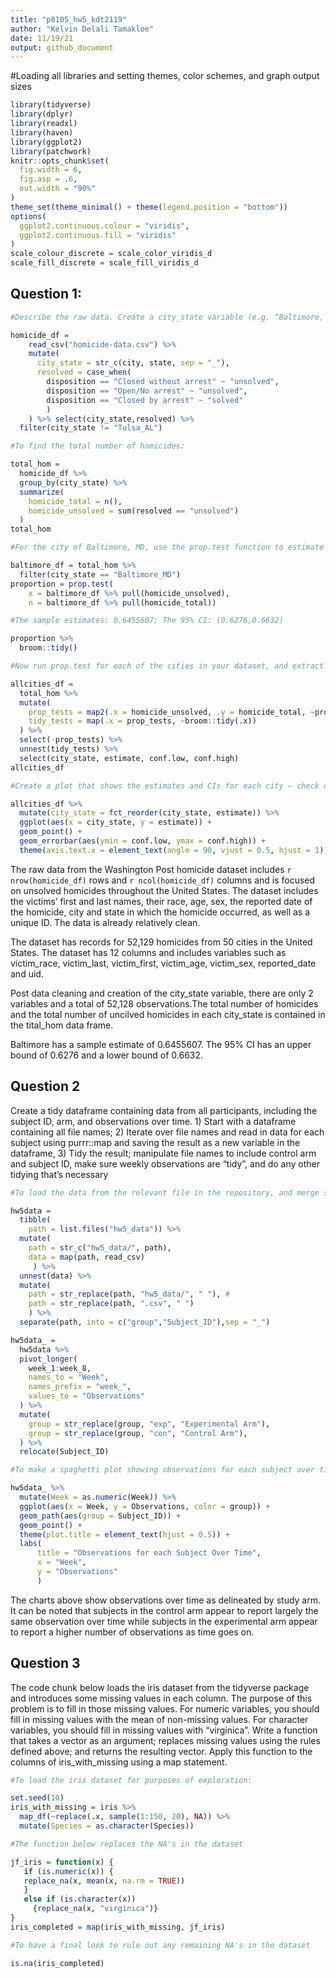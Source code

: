 ```yaml
---
title: "p8105_hw5_kdt2119"
author: "Kelvin Delali Tamakloe"
date: 11/19/21
output: github_document
---
```


#Loading all libraries and setting themes, color schemes, and graph output sizes 

```r
library(tidyverse)
library(dplyr)
library(readxl)
library(haven)
library(ggplot2)
library(patchwork)
knitr::opts_chunk$set(
  fig.width = 6,
  fig.asp = .6,
  out.width = "90%"
)
theme_set(theme_minimal() + theme(legend.position = "bottom"))
options(
  ggplot2.continuous.colour = "viridis",
  ggplot2.continuous.fill = "viridis"
)
scale_colour_discrete = scale_color_viridis_d
scale_fill_discrete = scale_fill_viridis_d
```


## Question 1:


```r

#Describe the raw data. Create a city_state variable (e.g. “Baltimore, MD”) and then summarize within cities to obtain the total number of homicides and the number of unsolved homicides (those for which the disposition is “Closed without arrest” or “Open/No arrest”

homicide_df = 
    read_csv("homicide-data.csv") %>% 
    mutate(
      city_state = str_c(city, state, sep = "_"),
      resolved = case_when(
        disposition == "Closed without arrest" ~ "unsolved",
        disposition == "Open/No arrest" ~ "unsolved",
        disposition == "Closed by arrest" ~ "solved"
        )
    ) %>% select(city_state,resolved) %>% 
  filter(city_state != "Tulsa_AL")

#To find the total number of homicides:

total_hom = 
  homicide_df %>% 
  group_by(city_state) %>% 
  summarize(
    homicide_total = n(),
    homicide_unsolved = sum(resolved == "unsolved")
  )
total_hom

#For the city of Baltimore, MD, use the prop.test function to estimate the proportion of homicides that are unsolved; save the output of prop.test as an R object, apply the broom::tidy to this object and pull the estimated proportion and confidence intervals from the resulting tidy dataframe.

baltimore_df = total_hom %>% 
  filter(city_state == "Baltimore_MD")  
proportion = prop.test(
    x = baltimore_df %>% pull(homicide_unsolved),
    n = baltimore_df %>% pull(homicide_total))

#The sample estimates: 0.6455607; The 95% CI: (0.6276,0.6632)

proportion %>%
  broom::tidy() 

#Now run prop.test for each of the cities in your dataset, and extract both the proportion of unsolved homicides and the confidence interval for each. Do this within a “tidy” pipeline, making use of purrr::map, purrr::map2, list columns and unnest as necessary to create a tidy dataframe with estimated proportions and CIs for each city.

allcities_df = 
  total_hom %>% 
  mutate(
    prop_tests = map2(.x = homicide_unsolved, .y = homicide_total, ~prop.test(x = .x, n = .y)),
    tidy_tests = map(.x = prop_tests, ~broom::tidy(.x))
  ) %>% 
  select(-prop_tests) %>% 
  unnest(tidy_tests) %>% 
  select(city_state, estimate, conf.low, conf.high)
allcities_df

#Create a plot that shows the estimates and CIs for each city – check out geom_errorbar for a way to add error bars based on the upper and lower limits. Organize cities according to the proportion of unsolved homicides.

allcities_df %>% 
  mutate(city_state = fct_reorder(city_state, estimate)) %>% 
  ggplot(aes(x = city_state, y = estimate)) +
  geom_point() + 
  geom_errorbar(aes(ymin = conf.low, ymax = conf.high)) +
  theme(axis.text.x = element_text(angle = 90, vjust = 0.5, hjust = 1))
```

The raw data from the Washington Post homicide dataset includes `r nrow(homicide_df)` rows and `r ncol(homicide_df)` columns and is focused on unsolved homicides throughout the United States. The dataset includes the victims' first and last names, their race, age, sex, the reported date of the homicide, city and state in which the homicide occurred, as well as a unique ID. The data is already relatively clean.

The dataset has records for 52,129 homicides from 50 cities in the United States. The dataset has 12 columns and includes variables such as victim_race, victim_last, victim_first, victim_age, victim_sex, reported_date and uid. 

Post data cleaning and creation of the city_state variable, there are only 2 variables and a total of 52,128 observations.The total number of homicides and the total number of uncilved homicides in each city_state is contained in the tital_hom data frame.

Baltimore has a sample estimate of 0.6455607. The 95% CI has an upper bound of 0.6276 and a lower bound of 0.6632.


## Question 2


Create a tidy dataframe containing data from all participants, including the subject ID, arm, and observations over time. 1) Start with a dataframe containing all file names; 2) Iterate over file names and read in data for each subject using purrr::map and saving the result as a new variable in the dataframe, 3) Tidy the result; manipulate file names to include control arm and subject ID, make sure weekly observations are “tidy”, and do any other tidying that’s necessary

```r

#To load the data from the relevant file in the repository, and merge spreadsheet to create list.

hw5data = 
  tibble(
    path = list.files("hw5_data")) %>% 
  mutate(
    path = str_c("hw5_data/", path), 
    data = map(path, read_csv) 
     ) %>% 
  unnest(data) %>%
  mutate(
    path = str_replace(path, "hw5_data/", " "), #
    path = str_replace(path, ".csv", " ")
    ) %>%
  separate(path, into = c("group","Subject_ID"),sep = "_")

hw5data_ =
  hw5data %>% 
  pivot_longer(
    week_1:week_8,
    names_to = "Week", 
    names_prefix = "week_", 
    values_to = "Observations"
  ) %>%
  mutate(
    group = str_replace(group, "exp", "Experimental Arm"),
    group = str_replace(group, "con", "Control Arm"),
  ) %>%
  relocate(Subject_ID)

#To make a spaghetti plot showing observations for each subject over time

hw5data_ %>% 
  mutate(Week = as.numeric(Week)) %>%
  ggplot(aes(x = Week, y = Observations, color = group)) +
  geom_path(aes(group = Subject_ID)) +
  geom_point() +
  theme(plot.title = element_text(hjust = 0.5)) +
  labs(
      title = "Observations for each Subject Over Time",
      x = "Week",
      y = "Observations"
      )
```

The charts above show observations over time as delineated by study arm. It can be noted that subjects in the control arm appear to report largely the same observation over time while subjects in the experimental arm appear to report a higher number of observations as time goes on. 


## Question 3


The code chunk below loads the iris dataset from the tidyverse package and introduces some missing values in each column. The purpose of this problem is to fill in those missing values. For numeric variables, you should fill in missing values with the mean of non-missing values. For character variables, you should fill in missing values with "virginica". Write a function that takes a vector as an argument; replaces missing values using the rules defined above; and returns the resulting vector. Apply this function to the columns of iris_with_missing using a map statement.

```r

#To load the iris dataset for purposes of exploration:

set.seed(10)
iris_with_missing = iris %>% 
  map_df(~replace(.x, sample(1:150, 20), NA)) %>%
  mutate(Species = as.character(Species))

#The function below replaces the NA's in the dataset

jf_iris = function(x) {
   if (is.numeric(x)) { 
   replace_na(x, mean(x, na.rm = TRUE))
   }
   else if (is.character(x)) 
     {replace_na(x, "virginica")}
}
iris_completed = map(iris_with_missing, jf_iris)

#To have a final look to rule out any remaining NA's in the dataset

is.na(iris_completed)
```